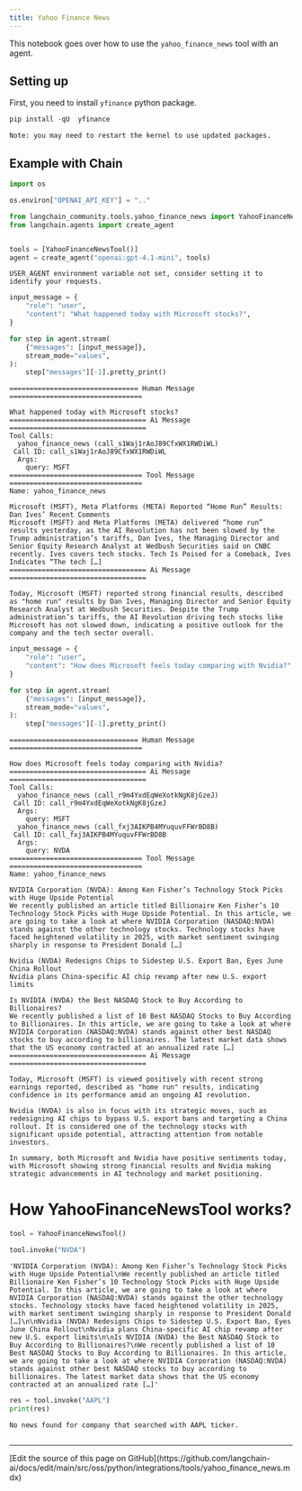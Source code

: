 ```yaml
---
title: Yahoo Finance News
---
```


This notebook goes over how to use the `yahoo_finance_news` tool with an agent.

## Setting up

First, you need to install `yfinance` python package.

```python
pip install -qU  yfinance
```

```output
Note: you may need to restart the kernel to use updated packages.
```

## Example with Chain

```python
import os

os.environ["OPENAI_API_KEY"] = ".."
```

```python
from langchain_community.tools.yahoo_finance_news import YahooFinanceNewsTool
from langchain.agents import create_agent


tools = [YahooFinanceNewsTool()]
agent = create_agent("openai:gpt-4.1-mini", tools)
```

```output
USER_AGENT environment variable not set, consider setting it to identify your requests.
```

```python
input_message = {
    "role": "user",
    "content": "What happened today with Microsoft stocks?",
}

for step in agent.stream(
    {"messages": [input_message]},
    stream_mode="values",
):
    step["messages"][-1].pretty_print()
```

```output
================================ Human Message =================================

What happened today with Microsoft stocks?
================================== Ai Message ==================================
Tool Calls:
  yahoo_finance_news (call_s1Waj1rAoJ89CfxWX1RWDiWL)
 Call ID: call_s1Waj1rAoJ89CfxWX1RWDiWL
  Args:
    query: MSFT
================================= Tool Message =================================
Name: yahoo_finance_news

Microsoft (MSFT), Meta Platforms (META) Reported “Home Run” Results: Dan Ives’ Recent Comments
Microsoft (MSFT) and Meta Platforms (META) delivered “home run” results yesterday, as the AI Revolution has not been slowed by the Trump administration’s tariffs, Dan Ives, the Managing Director and Senior Equity Research Analyst at Wedbush Securities said on CNBC recently. Ives covers tech stocks. Tech Is Poised for a Comeback, Ives Indicates “The tech […]
================================== Ai Message ==================================

Today, Microsoft (MSFT) reported strong financial results, described as "home run" results by Dan Ives, Managing Director and Senior Equity Research Analyst at Wedbush Securities. Despite the Trump administration’s tariffs, the AI Revolution driving tech stocks like Microsoft has not slowed down, indicating a positive outlook for the company and the tech sector overall.
```

```python
input_message = {
    "role": "user",
    "content": "How does Microsoft feels today comparing with Nvidia?",
}

for step in agent.stream(
    {"messages": [input_message]},
    stream_mode="values",
):
    step["messages"][-1].pretty_print()
```

```output
================================ Human Message =================================

How does Microsoft feels today comparing with Nvidia?
================================== Ai Message ==================================
Tool Calls:
  yahoo_finance_news (call_r9m4YxdEqWeXotkNgK8jGzeJ)
 Call ID: call_r9m4YxdEqWeXotkNgK8jGzeJ
  Args:
    query: MSFT
  yahoo_finance_news (call_fxj3AIKPB4MYuquvFFWrBD8B)
 Call ID: call_fxj3AIKPB4MYuquvFFWrBD8B
  Args:
    query: NVDA
================================= Tool Message =================================
Name: yahoo_finance_news

NVIDIA Corporation (NVDA): Among Ken Fisher’s Technology Stock Picks with Huge Upside Potential
We recently published an article titled Billionaire Ken Fisher’s 10 Technology Stock Picks with Huge Upside Potential. In this article, we are going to take a look at where NVIDIA Corporation (NASDAQ:NVDA) stands against the other technology stocks. Technology stocks have faced heightened volatility in 2025, with market sentiment swinging sharply in response to President Donald […]

Nvidia (NVDA) Redesigns Chips to Sidestep U.S. Export Ban, Eyes June China Rollout
Nvidia plans China-specific AI chip revamp after new U.S. export limits

Is NVIDIA (NVDA) the Best NASDAQ Stock to Buy According to Billionaires?
We recently published a list of 10 Best NASDAQ Stocks to Buy According to Billionaires. In this article, we are going to take a look at where NVIDIA Corporation (NASDAQ:NVDA) stands against other best NASDAQ stocks to buy according to billionaires. The latest market data shows that the US economy contracted at an annualized rate […]
================================== Ai Message ==================================

Today, Microsoft (MSFT) is viewed positively with recent strong earnings reported, described as "home run" results, indicating confidence in its performance amid an ongoing AI revolution.

Nvidia (NVDA) is also in focus with its strategic moves, such as redesigning AI chips to bypass U.S. export bans and targeting a China rollout. It is considered one of the technology stocks with significant upside potential, attracting attention from notable investors.

In summary, both Microsoft and Nvidia have positive sentiments today, with Microsoft showing strong financial results and Nvidia making strategic advancements in AI technology and market positioning.
```

# How YahooFinanceNewsTool works?

```python
tool = YahooFinanceNewsTool()
```

```python
tool.invoke("NVDA")
```

```output
'NVIDIA Corporation (NVDA): Among Ken Fisher’s Technology Stock Picks with Huge Upside Potential\nWe recently published an article titled Billionaire Ken Fisher’s 10 Technology Stock Picks with Huge Upside Potential. In this article, we are going to take a look at where NVIDIA Corporation (NASDAQ:NVDA) stands against the other technology stocks. Technology stocks have faced heightened volatility in 2025, with market sentiment swinging sharply in response to President Donald […]\n\nNvidia (NVDA) Redesigns Chips to Sidestep U.S. Export Ban, Eyes June China Rollout\nNvidia plans China-specific AI chip revamp after new U.S. export limits\n\nIs NVIDIA (NVDA) the Best NASDAQ Stock to Buy According to Billionaires?\nWe recently published a list of 10 Best NASDAQ Stocks to Buy According to Billionaires. In this article, we are going to take a look at where NVIDIA Corporation (NASDAQ:NVDA) stands against other best NASDAQ stocks to buy according to billionaires. The latest market data shows that the US economy contracted at an annualized rate […]'
```

```python
res = tool.invoke("AAPL")
print(res)
```

```output
No news found for company that searched with AAPL ticker.
```

```python

```

---

<Callout icon="pen-to-square" iconType="regular">
  [Edit the source of this page on GitHub](https://github.com/langchain-ai/docs/edit/main/src/oss/python/integrations/tools/yahoo_finance_news.mdx)
</Callout>
